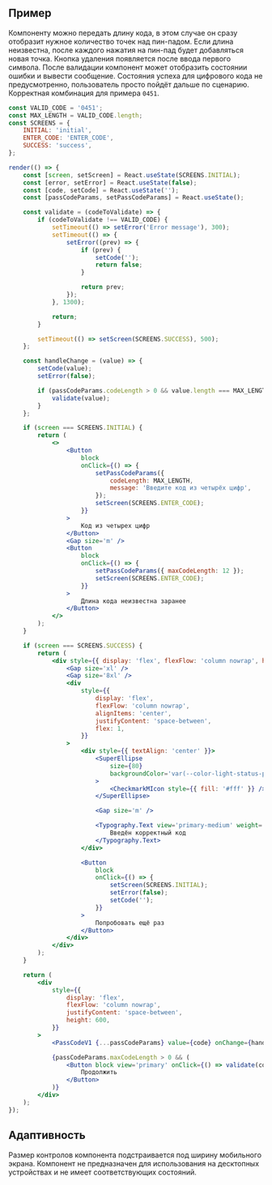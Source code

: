 ## Пример

Компоненту можно передать длину кода, в этом случае он сразу отобразит нужное количество точек над пин-падом.
Если длина неизвестна, после каждого нажатия на пин-пад будет добавляться новая точка.
Кнопка удаления появляется после ввода первого символа.
После валидации компонент может отобразить состоянии ошибки и вывести сообщение.
Состояния успеха для цифрового кода не предусмотренно, пользователь просто пойдёт дальше по сценарию.
Корректная комбинация для примера `0451`.

```jsx live mobileHeight={640} mobileOnly
const VALID_CODE = '0451';
const MAX_LENGTH = VALID_CODE.length;
const SCREENS = {
    INITIAL: 'initial',
    ENTER_CODE: 'ENTER_CODE',
    SUCCESS: 'success',
};

render(() => {
    const [screen, setScreen] = React.useState(SCREENS.INITIAL);
    const [error, setError] = React.useState(false);
    const [code, setCode] = React.useState('');
    const [passCodeParams, setPassCodeParams] = React.useState();

    const validate = (codeToValidate) => {
        if (codeToValidate !== VALID_CODE) {
            setTimeout(() => setError('Error message'), 300);
            setTimeout(() => {
                setError((prev) => {
                    if (prev) {
                        setCode('');
                        return false;
                    }

                    return prev;
                });
            }, 1300);

            return;
        }

        setTimeout(() => setScreen(SCREENS.SUCCESS), 500);
    };

    const handleChange = (value) => {
        setCode(value);
        setError(false);

        if (passCodeParams.codeLength > 0 && value.length === MAX_LENGTH) {
            validate(value);
        }
    };

    if (screen === SCREENS.INITIAL) {
        return (
            <>
                <Button
                    block
                    onClick={() => {
                        setPassCodeParams({
                            codeLength: MAX_LENGTH,
                            message: 'Введите код из четырёх цифр',
                        });
                        setScreen(SCREENS.ENTER_CODE);
                    }}
                >
                    Код из четырех цифр
                </Button>
                <Gap size='m' />
                <Button
                    block
                    onClick={() => {
                        setPassCodeParams({ maxCodeLength: 12 });
                        setScreen(SCREENS.ENTER_CODE);
                    }}
                >
                    Длина кода неизвестна заранее
                </Button>
            </>
        );
    }

    if (screen === SCREENS.SUCCESS) {
        return (
            <div style={{ display: 'flex', flexFlow: 'column nowrap', height: 600 }}>
                <Gap size='xl' />
                <Gap size='8xl' />
                <div
                    style={{
                        display: 'flex',
                        flexFlow: 'column nowrap',
                        alignItems: 'center',
                        justifyContent: 'space-between',
                        flex: 1,
                    }}
                >
                    <div style={{ textAlign: 'center' }}>
                        <SuperEllipse
                            size={80}
                            backgroundColor='var(--color-light-status-positive)'
                        >
                            <CheckmarkMIcon style={{ fill: '#fff' }} />
                        </SuperEllipse>

                        <Gap size='m' />

                        <Typography.Text view='primary-medium' weight='bold'>
                            Введён корректный код
                        </Typography.Text>
                    </div>

                    <Button
                        block
                        onClick={() => {
                            setScreen(SCREENS.INITIAL);
                            setError(false);
                            setCode('');
                        }}
                    >
                        Попробовать ещё раз
                    </Button>
                </div>
            </div>
        );
    }

    return (
        <div
            style={{
                display: 'flex',
                flexFlow: 'column nowrap',
                justifyContent: 'space-between',
                height: 600,
            }}
        >
            <PassCodeV1 {...passCodeParams} value={code} onChange={handleChange} error={error} />

            {passCodeParams.maxCodeLength > 0 && (
                <Button block view='primary' onClick={() => validate(code)}>
                    Продолжить
                </Button>
            )}
        </div>
    );
});
```

## Адаптивность

Размер контролов компонента подстраивается под ширину мобильного экрана.
Компонент не предназначен для использования на десктопных устройствах и не имеет соответствующих состояний.
